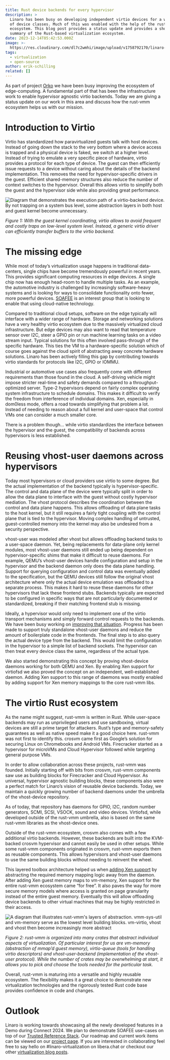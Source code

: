 ```yaml
---
title: Rust device backends for every hypervisor
description: >
  Linaro has been busy on developing independent virtio devices for a wide range
  of device classes. Much of this was enabled with the help of the rust-vmm
  ecosystem. This blog post provides a status update and provides a short
  summary of the Rust-based virtualization ecosystem.
date: 2023-12-14T05:42:53.000Z
image: >-
  https://res.cloudinary.com/dl7c2wmhi/image/upload/v1758792170/linaro-website/images/blog/Code_Image_Core_tech
tags:
  - virtualization
  - open-source
author: erik-schilling
related: []
---
```


As part of project [Orko](https://linaro.atlassian.net/wiki/spaces/ORKO/overview) we have been busy improving the ecosystem of edge-computing. A fundamental part of that has been the infrastructure work to enable hypervisor agnostic virtio backends. Today we are giving a status update on our work in this area and discuss how the rust-vmm ecosystem helps us with our mission.

# Introduction to Virtio

Virtio has standardized how paravirtualized guests talk with host devices. Instead of going down the stack to the very bottom where a device access is trapped and a physical device is faked, we switch at a higher level. Instead of trying to emulate a very specific piece of hardware, virtio provides a protocol for each type of device. The guest can then efficiently issue requests to a device without caring about the details of the backend implementation. This removes the need for hypervisor-specific drivers in the guest. Efficient shared-memory structures also reduce the number of context switches to the hypervisor. Overall this allows virtio to simplify both the guest and the hypervisor side while also providing great performance.

![Diagram that demonstrates the execution path of a virtio-backend device. By not trapping on a system bus level, some abstraction layers in both host and guest kernel become unnecessary.](https://res.cloudinary.com/dl7c2wmhi/image/upload/v1758792170/linaro-website/images/blog/virtio_)

*Figure 1: With the guest kernel coordinating, virtio allows to avoid frequent and costly traps on low-level system level. Instead, a generic virtio driver can efficiently transfer buffers to the virtio backend.*

# The missing edge

While most of today’s virtualization usage happens in traditional data-centers, single chips have become tremendously powerful in recent years. This provides significant computing resources in edge devices. A single chip now has enough head-room to handle multiple tasks. As an example, the automotive industry is challenged by increasingly software-heavy systems and is looking for ways to consolidate functionality onto fewer, more powerful devices. [SOAFEE](https://www.soafee.io/) is an interest group that is looking to enable that using cloud-native technology.

Compared to traditional cloud setups, software on the edge typically will interface with a wider range of hardware. Storage and networking solutions have a very healthy virtio ecosystem due to the massively virtualized cloud infrastructure. But edge devices may also want to read that temperature sensor over I2C, steer a GPIO pin or run machine learning tasks on a video stream input. Typical solutions for this often involved pass-through of the specific hardware. This ties the VM to a hardware-specific solution which of course goes against the cloud spirit of abstracting away concrete hardware solutions. Linaro has been actively filling this gap by contributing towards virtio standards for protocols like I2C, GPIO or IOMMU.

Industrial or automotive use cases also frequently come with different requirements than those found in the cloud. A self-driving vehicle might impose stricter real-time and safety demands compared to a throughput-optimized server. Type-2 hypervisors depend on fairly complex operating system infrastructure to schedule domains. This makes it difficult to verify the freedom from interference of individual domains. Xen, especially in dom0less mode, offers a road towards simplifying that problem a lot. Instead of needing to reason about a full kernel and user-space that control VMs one can consider a much smaller core.

There is a problem though… while virtio standardizes the interface between the hypervisor and the guest, the compatibility of backends across hypervisors is less established.

# Reusing vhost-user daemons across hypervisors

Today most hypervisors or cloud providers use virtio to some degree. But the actual implementation of the backend typically is hypervisor-specific. The control and data plane of the device were typically split in order to allow the data plane to interface with the guest without costly hypervisor mediation. The vhost protocol describes the coordination between the control and data plane happens. This allows offloading of data plane tasks to the host kernel, but it still requires a fairly tight coupling with the control plane that is tied to the hypervisor. Moving complex handling of untrusted, guest-controlled memory into the kernel may also be undesired from a security perspective.

vhost-user was modeled after vhost but allows offloading backend tasks to a user-space daemon. Yet, being replacements for data-plane only kernel modules, most vhost-user daemons still ended up being dependent on hypervisor-specific shims that make it difficult to reuse daemons. For example, QEMU’s vhost-user devices handle configuration and setup in the hypervisor and the backend daemon only does the data plane handling. Support for querying configuration and control data was eventually added to the specification, but the QEMU devices still follow the original vhost architecture where only the actual device emulation was offloaded to a separate process. This makes it hard to reuse these daemons for other hypervisors that lack these frontend stubs. Backends typically are expected to be configured in specific ways that are not particularly documented or standardized, breaking if their matching frontend stub is missing.

Ideally, a hypervisor would only need to implement one of the virtio transport mechanisms and simply forward control requests to the backends. We have been busy working on [improving that situation](https://lore.kernel.org/all/20230710153522.3469097-1-alex.bennee@linaro.org/#t). Progress has been made to support truly standalone vhost-user daemons and reduce the amount of boilerplate code in the frontends. The final step is to also query the actual device type from the backend. This would limit the configuration in the hypervisor to a simple list of backend sockets. The hypervisor can then treat every device class the same, regardless of the actual type.

We also started demonstrating this concept by proving vhost-device daemons working for both QEMU and Xen. By enabling Xen support for virtiofsd we also proved the concept on an independent, well-established daemon. Adding Xen support to this range of daemons was mostly enabled by adding support for Xen memory mappings to the core rust-vmm libs.

# The virtio Rust ecosystem

As the name might suggest, rust-vmm is written in Rust. While user-space backends may run as unprivileged users and use sandboxing, virtual devices are still a prime target for attackers. Rust’s type and memory-safety guarantees as well as native speed make it a good choice here. rust-vmm was not first to identify this. crosvm came first as Google’s solution for securing Linux on Chromebooks and Android VMs. Firecracker started as a hypervisor for microVMs and Cloud Hypervisor followed while targeting general purpose VMs.

In order to allow collaboration across these projects, rust-vmm was founded. Initially starting off with bits from crosvm, rust-vmm components saw use as building blocks for Firecracker and Cloud Hypervisor. As universal, hypervisor agnostic building blocks, these components also were a perfect match for Linaro’s vision of reusable device backends. Today, we maintain a quickly growing number of backend daemons under the umbrella of the vhost-device repository.

As of today, that repository has daemons for GPIO, I2C, random number generators, SCMI, SCSI, VSOCK, sound and video devices. Virtiofsd, while developed outside of the rust-vmm umbrella, also is based on the same rust-vmm libraries as the vhost-device ones.

Outside of the rust-vmm ecosystem, crosvm also comes with a few additional virtio backends. However, these backends are built into the KVM-backed crosvm hypervisor and cannot easily be used in other setups. While some rust-vmm components originated in crosvm, rust-vmm exports them as reusable components. This allows hypervisors and vhost-user daemons to use the same building blocks without needing to reinvent the wheel.

This layered toolbox architecture helped us when [adding Xen support](https://github.com/rust-vmm/vm-memory/pull/241) by abstracting the required memory mapping logic away from the daemon. After adding Xen guest memory maps to vm-memory, Xen support for the entire rust-vmm ecosystem came “for free”. It also paves the way for more secure memory models where access is granted on page granularity instead of the entire guest memory. Eventually this will allow offloading device backends to other virtual machines that may be highly restricted in their access.

![A diagram that illustrates rust-vmm's layers of abstraction. vmm-sys-util and vm-memory serve as the lowest level building blocks. vm-virtio, vhost and vhost then become increasingly more abstract](https://res.cloudinary.com/dl7c2wmhi/image/upload/v1758792170/linaro-website/images/blog/rust-vmm)

*Figure 2: rust-vmm is organized into many crates that abstract individual aspects of virtualization. Of particular interest for us are vm-memory (abstraction of mmap’d guest memory), virtio-queue (tools for handling virtio descriptors) and vhost-user-backend (implementation of the vhost-user protocol). While the number of crates may be overwhelming at start, it allows you to pick and choose the tools needed for the particular task.*

Overall, rust-vmm is maturing into a versatile and highly reusable ecosystem. The flexibility makes it a great choice to demonstrate new virtualization technologies and the rigorously tested Rust code base provides confidence in code and changes.

# Outlook

Linaro is working towards showcasing all the newly developed features in a Demo during Connect 2024. We plan to demonstrate SOAFEE use-cases on top of our [Trusted Reference Stack](https://gitlab.com/Linaro/trusted-reference-stack/trs). Our roadmap and current work items can be viewed on our [project page](https://linaro.atlassian.net/wiki/spaces/ORKO/overview). If you are interested in collaborating feel free to say hello on #linaro-virtualization on libera.chat or checkout our other [virtualization blog posts](https://www.linaro.org/blog/tags/?tag=Virtualization).
